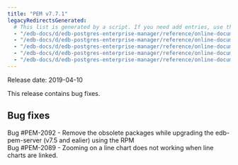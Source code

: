 ```yaml
---
title: "PEM v7.7.1"
legacyRedirectsGenerated:
  # This list is generated by a script. If you need add entries, use the `legacyRedirects` key.
  - "/edb-docs/d/edb-postgres-enterprise-manager/reference/online-documentation/7.12/pem_release_notes_7_7_1.html"
  - "/edb-docs/d/edb-postgres-enterprise-manager/reference/online-documentation/7.14/pem_release_notes_7_7_1.html"
  - "/edb-docs/d/edb-postgres-enterprise-manager/reference/online-documentation/7.15/pem_release_notes_7_7_1.html"
  - "/edb-docs/d/edb-postgres-enterprise-manager/reference/online-documentation/7.16/pem_release_notes_7_7_1.html"
  - "/edb-docs/d/edb-postgres-enterprise-manager/reference/online-documentation/7.8/pem_release_notes_7_7_1.html"
---
```


Release date: 2019-04-10

This release contains bug fixes.

## Bug fixes

Bug #PEM-2092 - Remove the obsolete packages while upgrading the edb-pem-server (v7.5 and ealier) using the RPM  
Bug #PEM-2089 - Zooming on a line chart does not working when line charts are linked.
